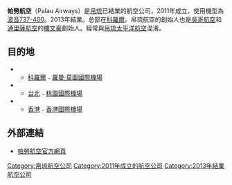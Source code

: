 {{noteTA
|G1=地名
|1=zh:帕勞;zh-tw:帛琉;zh-mo:帛琉
|2=zh-tw:柯羅;zh-hk:科羅爾
}}
{{Infobox Airline 
|airline=帕勞航空<br>Palau Airways
|logo=
|logo_size=
|fleet_size= 1架
|destinations= 2
|IATA=P7
|ICAO=PAU
|callsign=PALAIRWAYS
|parent=N/A
|founded= 2011
|ceased= 2013
|headquarters=[[科羅爾|科羅爾]]
|focus_cities=
|key_people=
|hubs=[[羅曼·莫圖國際機場|羅曼·莫圖國際機場]]
|frequent_flyer=N/A
|lounge=N/A
|alliance=N/A
|website=http://www.palaupacificairways.com/
}}

'''帕勞航空'''（Palau Airways）是[[帛琉|帛琉]]已結業的航空公司，2011年成立，使用機型為[[波音737-400|波音737-400]]。2013年結業。总部在[[科羅爾|科羅爾]]。帛琉航空的創始人也是[[吳哥航空|吳哥航空]]和[[通里薩航空|通里薩航空]]的[[樓文豪|樓文豪]]創始人。經常與[[帛琉太平洋航空|帛琉太平洋航空]]混淆。

==目的地==
*{{PLW}}
**[[科羅爾|科羅爾]]﹣[[羅曼·莫圖國際機場|羅曼·莫圖國際機場]]
*{{TWN}}
**[[台北|台北]]﹣[[桃園國際機場|桃園國際機場]]
*{{HKG}}
**[[香港|香港]]﹣[[香港國際機場|香港國際機場]]

==外部連結==
* [http://www.palauairways.com 帕勞航空官方網頁] {{Wayback|url=http://www.palauairways.com/ |date=20120304060512 }}

{{Palau-stub}}
{{航空公司小作品}}

[[Category:帛琉航空公司|Category:帛琉航空公司]]
[[Category:2011年成立的航空公司|Category:2011年成立的航空公司]]
[[Category:2013年結業航空公司|Category:2013年結業航空公司]]